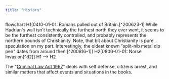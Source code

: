 ```yaml
---
title: "History"
---
```


<Mermaid>
flowchart
    H1[0410-01-01: Romans pulled out of Britain.[^200623-1]  While Hadrian's wall isn't technically the furthest north they ever went, it seems to be the furthest consistently controlled, and probably represents the northern bounds of Christianity. Note, that bit about Christianity is pure speculation on my part.  Interestingly, the oldest known "split-nib metal dip pen" dates from around then.[^200816-1]]
    H2[0800-01-01: Norse Invasion[^d2]]
    H1 --> H2
</Mermaid>

[^d1]: Romans pulled out of Britain.[^200623-1]  While Hadrian's wall isn't
    technically the furthest north they ever went, it seems to be the furthest
    consistently controlled, and probably represents the northern bounds of
    Christianity. Note, that bit about Christianity is pure speculation on my
    part.  Interestingly, the oldest known "split-nib metal dip pen" dates
    from around then.[^200816-1]

[^d2]: The Norse raiders imposed paganism in the areas they controlled,
    starting sometime around 800 through apparently the 10th
    century.[^200623-5]

[^200623-1]: "[Hadrian's Wall] Last viewed 2020-06-23.

[Hadrian's Wall]: https://en.wikipedia.org/wiki/Hadrian%27s_Wall

[^200816-1]: "[Dip pen]" Last Edited 2020-07-24. Last Viewed 2020-08-16

[Dip pen]: https://en.wikipedia.org/wiki/Dip_pen

[^modeline]: # vim: shiftwidth=2:tabstop=2:expandtab 

The "[Criminal Law Act 1967]" deals with self defense, citizens arrest, and similar matters that affect events and situations in the books.

[Criminal Law Act 1967]: https://en.wikipedia.org/wiki/Criminal_Law_Act_1967
